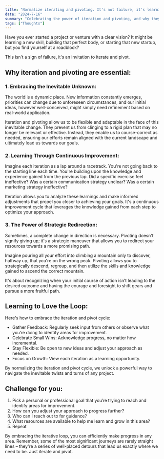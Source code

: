 ```yaml
---
title: "Normalize iterating and pivoting. It's not failure, it's learning."
date: "2024-7-16"
summary: "Celebrating the power of iteration and pivoting, and why they're essential for achieving success."
tags: ["Thoughts"]
---
```


Have you ever started a project or venture with a clear vision? It might be learning a new skill, building that perfect body, or starting that new startup, but you find yourself at a roadblock? 

This isn't a sign of failure, it's an invitation to iterate and pivot.

## Why iteration and pivoting are essential:

### 1. Embracing the Inevitable Unknown:

The world is a dynamic place. New information constantly emerges, priorities can change due to unforeseen circumstances, and our initial ideas, however well-conceived, might simply need refinement based on real-world application. 

Iteration and pivoting allow us to be flexible and adaptable in the face of this inevitable change. They prevent us from clinging to a rigid plan that may no longer be relevant or effective. 
Instead, they enable us to course-correct as needed, ensuring our efforts remain aligned with the current landscape and ultimately lead us towards our goals.

### 2. Learning Through Continuous Improvement:

Imagine each iteration as a lap around a racetrack. You're not going back to the starting line each time. You're building upon the knowledge and experience gained from the previous lap. Did a specific exercise feel ineffective? Was a certain communication strategy unclear? Was a certain marketing strategy ineffective? 

Iteration allows you to analyze these learnings and make informed adjustments that propel you closer to achieving your goals. It's a continuous improvement cycle that leverages the knowledge gained from each step to optimize your approach.

### 3. The Power of Strategic Redirection:

Sometimes, a complete change in direction is necessary. Pivoting doesn't signify giving up; it's a strategic maneuver that allows you to redirect your resources towards a more promising path. 

Imagine pouring all your effort into climbing a mountain only to discover, halfway up, that you're on the wrong peak. Pivoting allows you to strategically descend, regroup, and then utilize the skills and knowledge gained to ascend the correct mountain. 

It's about recognizing when your initial course of action isn't leading to the desired outcome and having the courage and foresight to shift gears and pursue a more fruitful path.

## Learning to Love the Loop:

Here's how to embrace the iteration and pivot cycle:

<ul> 
 <li>Gather Feedback: Regularly seek input from others or observe what you’re doing to identify areas for improvement.</li>
 <li>Celebrate Small Wins: Acknowledge progress, no matter how incremental.</li>
 <li>Stay Flexible: Be open to new ideas and adjust your approach as needed.</li>
 <li>Focus on Growth: View each iteration as a learning opportunity.</li>
</ul>

By normalizing the iteration and pivot cycle, we unlock a powerful way to navigate the inevitable twists and turns of any project.

## Challenge for you:

<ol>
<li>Pick a personal or professional goal that you’re trying to reach and identify areas for improvement.</li>
<li>How can you adjust your approach to progress further?</li>
<li>Who can I reach out to for guidance?</li>
<li>What resources are available to help me learn and grow in this area?</li>
<li>Repeat</li>
</ol>

By embracing the iterative loop, you can efficiently make progress in any area. 
Remember, some of the most significant journeys are rarely straight lines – they're a series of well-placed detours that lead us exactly where we need to be. Just iterate and pivot.
